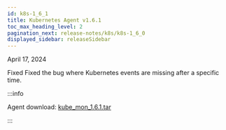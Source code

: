 ```yaml
---
id: k8s-1_6_1
title: Kubernetes Agent v1.6.1
toc_max_heading_level: 2
pagination_next: release-notes/k8s/k8s-1_6_0
displayed_sidebar: releaseSidebar
---
```


April 17, 2024

<Status>Fixed</Status> Fixed the bug where Kubernetes events are missing after a specific time.

:::info

Agent download: [kube_mon_1.6.1.tar](https://repo.whatap.io/docker/kube_mon_1.6.1.tar)

:::
